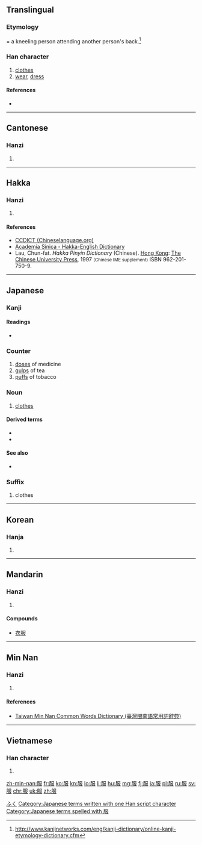 ==Translingual==

===Etymology===
{{Han compound|ls=ic|卩|又|⺼|t1=kneeling person|t2=spread hands|t3=person's back}} = a kneeling person attending another person's back.<ref>http://www.kanjinetworks.com/eng/kanji-dictionary/online-kanji-etymology-dictionary.cfm</ref>

===Han character===
{{Han char|rn=74|rad=月|as=04|sn=8|four=7724<sub>7</sub>|canj=月尸中水 (BSLE)|ids=⿰[[月]][[𠬝]]}}

# [[clothes]]
# [[wear]], [[dress]]

====References====
<references/>
* {{Han ref|kx=0505.020|dkj=14345|dj=0883.140|hdz=32053.070|uh=670D|ud=26381|bh=AA41|bd=43585}}

----

==Cantonese==

===Hanzi===
{{yue-hanzi|jyut=[[fuk6]]|y=fuk6}}

# {{defn|lang=yue|sort=月04}}

----

==Hakka==

===Hanzi===
{{hak-hanzi|poj=fu̍k|gd=fuk<sup>8</sup>|hpy=fug6}}

# {{defn|lang=hak|sort=月04}}

====References====
*[http://www.chinalanguage.com/dictionaries/?mode=view&view=chardict&query=%E6%9C%8D CCDICT (Chineselanguage.org)]
*[http://minhakka.ling.sinica.edu.tw/bkg/hakyin/search.php?DETAIL=1&LIMIT=id=6423&dbname=su_tian_1&graph=2 Academia Sinica - Hakka-English Dictionary]
*Lau, Chun-fat. ''Hakka Pinyin Dictionary'' (Chinese). [[Hong Kong]]: [[w:Chinese University of Hong Kong|The Chinese University Press]], 1997 <small>(Chinese IME supplement)</small> ISBN 962-201-750-9.

----

==Japanese==

===Kanji===
{{ja-kanji|grade=3|rs=月04}}

====Readings====
* {{ja-readings|on=[[ふく]] (fuku)|kun=[[きる]] (kiru), [[きもの]] (kimono), [[したがう]] (shitagau)}}

===Counter===
{{ja-pos|ふく|counter}}

# [[dose]]s of medicine
# [[gulp]]s of tea
# [[puff]]s of tobacco

===Noun===
{{ja-noun|k|hira=ふく|rom=fuku}}

# [[clothes]]

====Derived terms====
* {{l|ja|衣服|tr=[[いふく]], ifuku}}
* {{l|ja|服装|tr=[[ふくそう]], fukusō}}

====See also====
* {{l|ja|衣類|tr=[[いるい]], irui}}

===Suffix===
{{ja-pos|ふく|suffix}}

# clothes

[[Category:1000 Japanese basic words|ふく]]
[[Category:Japanese terms written with one Han script character]]
[[Category:Japanese terms spelled with 服]]
----

==Korean==

===Hanja===
{{ko-hanja|hangeul=[[복]]|eumhun=|rv=bok|mr=pok|y=pok}}

# {{defn|lang=ko|sort=月04}}

----

==Mandarin==

===Hanzi===
{{cmn-hanzi|pin=[[bì]] ([[bi4]]), [[fú]] ([[fu2]]), [[fù]] ([[fu4]])|wg=pi<sup>4</sup>, fu<sup>2</sup>, fu<sup>4</sup>}}

# {{defn|lang=cmn|sort=月04}}

====Compounds====
* [[衣服]]

----

==Min Nan==

===Hanzi===
{{nan-hanzi|tlpa=ho̍k (hok<sup>8</sup>}}

# {{defn|lang=nan|sort=月04}}

====References====
*[http://twblg.dict.edu.tw/holodict_new/result_detail.jsp?n_no=4200&curpage=1&sample=%E6%9C%8D&radiobutton=1&querytarget=1&limit=20&pagenum=2&rowcount=21 Taiwan Min Nan Common Words Dictionary (臺灣閩南語常用詞辭典)]

----

==Vietnamese==

===Han character===
{{vi-hantu|[[phục]]|rs=月04}}

# {{defn|lang=vi|sort=月04}}

[[zh-min-nan:服]]
[[fr:服]]
[[ko:服]]
[[kn:服]]
[[lo:服]]
[[li:服]]
[[hu:服]]
[[mg:服]]
[[fj:服]]
[[ja:服]]
[[pl:服]]
[[ru:服]]
[[sv:服]]
[[chr:服]]
[[uk:服]]
[[zh:服]]
